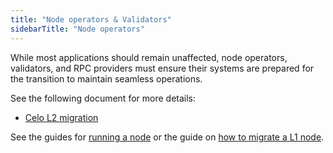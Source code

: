 ```yaml
---
title: "Node operators & Validators"
sidebarTitle: "Node operators"
---
```


While most applications should remain unaffected, node operators, validators, and RPC providers must ensure their systems are prepared for the transition to maintain seamless operations.

See the following document for more details:

* [Celo L2 migration](/cel2/notices/l2-migration)

See the guides for [running a node](/cel2/operators/run-node) or the guide on [how to migrate a L1 node](/cel2/operators/migrate-node).
